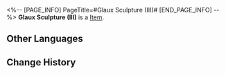 <%-- [PAGE_INFO]
PageTitle=#Glaux Sculpture (III)#
[END_PAGE_INFO] --%>
{{Item Infobox
|id          = 252465
|image       = Item Glaux Sculpture (III).png{{subst:void|<!--$UPLOAD:<<SpriteOutput/Quest/PlanetFes/SwapCardPic/SwapCardPiece/4010_3.png>-<Item Glaux Sculpture (III).png>-<Item Icons>>-->}}
|type        = 
|invCategory = 
|rarity      = 5
|effect      = 
|description = Complete a Memory Card set to gain buffs.
}}
{{Description|The trailblazing memories deep in your mind will provide inspiration to the game once you recall it in full.}}
'''Glaux Sculpture (III)''' is a [[Item]].

==Other Languages==
{{Other Languages
|en   = Glaux Sculpture (III)
|zhs  = 格拉克斯雕像-Ⅲ
|zht  = 格拉克斯雕像-Ⅲ
|ja   = グラークスの彫像-III
|ko   = 글락스 조각상-Ⅲ
|es   = Estatua de Glaux&nbsp;III
|fr   = Statue de Glaux (III)
|ru   = Статуя Глаукса III
|th   = รูปปั้น Glaux III
|vi   = Tượng Glaux-III
|de   = Glaux-Statue (III)
|id   = Glaux Sculpture III
|pt   = Escultura de Glaux (III)
}}

==Change History==
{{Change History|3.2}}